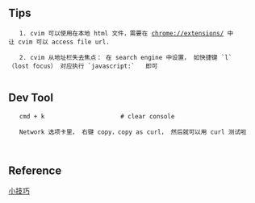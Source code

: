 == Tips == 
    1. cvim 可以使用在本地 html 文件，需要在 chrome://extensions/ 中让 cvim 可以 access file url.
    
    2. cvim 从地址栏失去焦点： 在 search engine 中设置， 如快捷键 `l`（lost focus） 对应执行 `javascript:`   即可
    
== Dev Tool==
    cmd + k                     # clear console
    
    Network 选项卡里， 右键 copy，copy as curl， 然后就可以用 curl 测试啦
    
    
== Reference ==

[[http://coolshell.cn/articles/17634.html|小技巧]]
